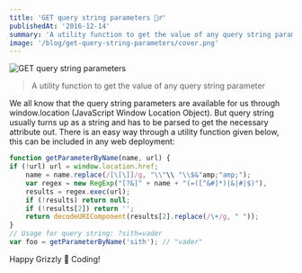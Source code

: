 ```yaml
---
title: 'GET query string parameters 💁‍♂️'
publishedAt: '2016-12-14'
summary: 'A utility function to get the value of any query string parameter. We all know that the query string parameters are available for us through window.location (JavaScript Window Location Object). But query string usually turns up as a string and has to be parsed to get the necessary attribute out...'
image: '/blog/get-query-string-parameters/cover.png'
---
```


![GET query string parameters](/blog/get-query-string-parameters/cover.png)

> A utility function to get the value of any query string parameter

We all know that the query string parameters are available for us through window.location (JavaScript Window Location Object). But query string usually turns up as a string and has to be parsed to get the necessary attribute out. There is an easy way through a utility function given below, this can be included in any web deployment:

```js
function getParameterByName(name, url) {
if (!url) url = window.location.href;
    name = name.replace(/[\[\]]/g, "\\"\\ "\\$&"amp;"amp;");
    var regex = new RegExp("[?&]" + name + "(=([^&#]*)|&|#|$)"),
    results = regex.exec(url);
    if (!results) return null;
    if (!results[2]) return '';
    return decodeURIComponent(results[2].replace(/\+/g, " "));
}
// Usage for query string: ?sith=vader
var foo = getParameterByName('sith'); // "vader"
```

Happy Grizzly 🐻 Coding!
